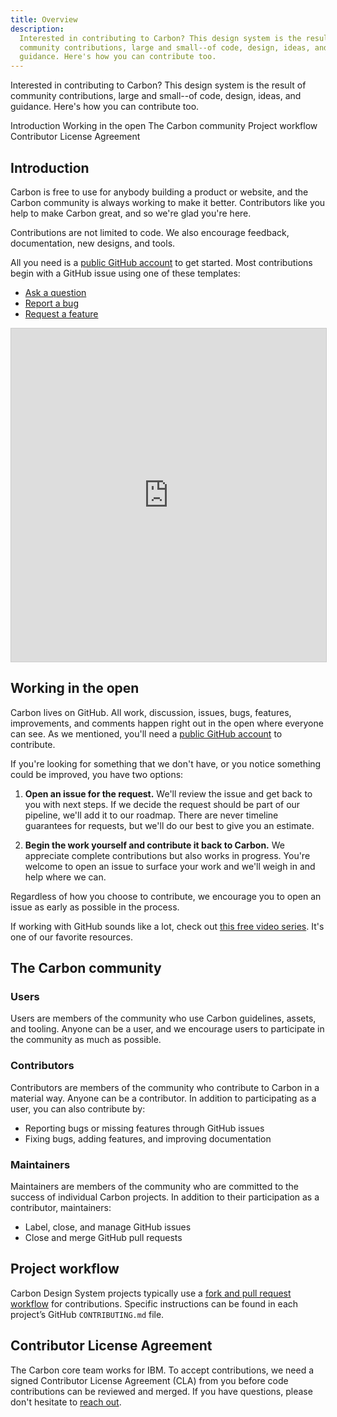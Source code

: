 ```yaml
---
title: Overview
description:
  Interested in contributing to Carbon? This design system is the result of
  community contributions, large and small--of code, design, ideas, and
  guidance. Here's how you can contribute too.
---
```


<PageDescription>

Interested in contributing to Carbon? This design system is the result of
community contributions, large and small--of code, design, ideas, and guidance.
Here's how you can contribute too.

</PageDescription>

<AnchorLinks>

<AnchorLink>Introduction</AnchorLink>
<AnchorLink>Working in the open</AnchorLink>
<AnchorLink>The Carbon community</AnchorLink>
<AnchorLink>Project workflow</AnchorLink>
<AnchorLink>Contributor License Agreement</AnchorLink>

</AnchorLinks>

## Introduction

Carbon is free to use for anybody building a product or website, and the Carbon
community is always working to make it better. Contributors like you help to
make Carbon great, and so we're glad you're here.

Contributions are not limited to code. We also encourage feedback,
documentation, new designs, and tools.

All you need is a [public GitHub account](https://github.com/join) to get
started. Most contributions begin with a GitHub issue using one of these
templates:

- [Ask a question](https://github.com/carbon-design-system/carbon/issues/new?assignees=&labels=type%3A+question+%3Aquestion%3A&template=question.md&title=)
- [Report a bug](https://github.com/carbon-design-system/carbon/issues/new?assignees=&labels=type%3A+bug+%F0%9F%90%9B&template=bug-report.md&title=)
- [Request a feature](https://github.com/carbon-design-system/carbon/issues/new?assignees=&labels=type%3A+enhancement+%F0%9F%92%A1&template=feature-request-or-enhancement.md&title=)

<iframe
  class="airtable-embed"
  src="https://airtable.com/embed/appuREd5slHj4VLfl/shrv9yRexbUjzn4pJ?backgroundColor=cyanDusty&viewControls=on"
  frameborder="0"
  onmousewheel=""
  width="100%"
  height="533"
  style="background: transparent; border: 1px solid #ccc;"
></iframe>

## Working in the open

Carbon lives on GitHub. All work, discussion, issues, bugs, features,
improvements, and comments happen right out in the open where everyone can see.
As we mentioned, you'll need a [public GitHub account](https://github.com/join)
to contribute.

If you're looking for something that we don't have, or you notice something
could be improved, you have two options:

1. **Open an issue for the request.** We'll review the issue and get back to you
   with next steps. If we decide the request should be part of our pipeline,
   we'll add it to our roadmap. There are never timeline guarantees for
   requests, but we'll do our best to give you an estimate.

2. **Begin the work yourself and contribute it back to Carbon.** We appreciate
   complete contributions but also works in progress. You're welcome to open an
   issue to surface your work and we'll weigh in and help where we can.

Regardless of how you choose to contribute, we encourage you to open an issue as
early as possible in the process.

If working with GitHub sounds like a lot, check out
[this free video series](https://egghead.io/courses/how-to-contribute-to-an-open-source-project-on-github).
It's one of our favorite resources.

## The Carbon community

### Users

Users are members of the community who use Carbon guidelines, assets, and
tooling. Anyone can be a user, and we encourage users to participate in the
community as much as possible.

### Contributors

Contributors are members of the community who contribute to Carbon in a material
way. Anyone can be a contributor. In addition to participating as a user, you
can also contribute by:

- Reporting bugs or missing features through GitHub issues
- Fixing bugs, adding features, and improving documentation

### Maintainers

Maintainers are members of the community who are committed to the success of
individual Carbon projects. In addition to their participation as a contributor,
maintainers:

- Label, close, and manage GitHub issues
- Close and merge GitHub pull requests

## Project workflow

Carbon Design System projects typically use a
[fork and pull request workflow](https://guides.github.com/activities/forking/)
for contributions. Specific instructions can be found in each project’s GitHub
`CONTRIBUTING.md` file.

## Contributor License Agreement

The Carbon core team works for IBM. To accept contributions, we need a signed
Contributor License Agreement (CLA) from you before code contributions can be
reviewed and merged. If you have questions, please don't hesitate
to [reach out](/help/contact-us).
